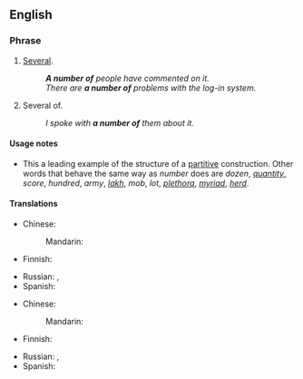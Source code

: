 ==English==

===Phrase===
{{head|en|phrase}}

# [[several|Several]].
#: '''''A number of''' people have commented on it.''
#: ''There are '''a number of''' problems with the log-in system.''
# Several of.
#: ''I spoke with '''a number of''' them about it.''

====Usage notes====
* This a leading example of the structure of a [[partitive]] construction. Other words that behave the same way as ''number'' does are ''dozen'', ''[[quantity]]'', ''score'', ''hundred'', ''army'', ''[[lakh]]'', ''mob'', ''lot'', ''[[plethora]]'', ''[[myriad]]'', ''[[herd]]''.

====Translations====
{{trans-top|several}}
* Chinese:
*: Mandarin: {{t-needed|cmn}}
* Finnish: {{t-needed|fi}}
{{trans-mid}}
* Russian: {{t+|ru|ряд|m}}, {{t+|ru|не́сколько}}
* Spanish: {{t-needed|es}}
{{trans-bottom}}

{{trans-top|several of}}
* Chinese:
*: Mandarin: {{t-needed|cmn}}
* Finnish: {{t-needed|fi}}
{{trans-mid}}
* Russian: {{t+|ru|ряд|m}}, {{t+|ru|не́сколько}}
* Spanish: {{t-needed|es}}
{{trans-bottom}}